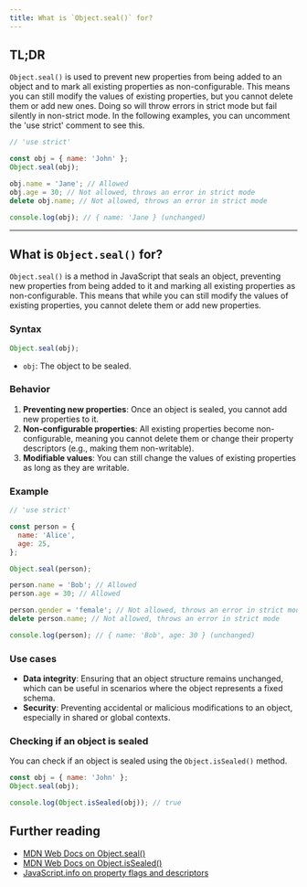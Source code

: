 ```yaml
---
title: What is `Object.seal()` for?
---
```


## TL;DR

`Object.seal()` is used to prevent new properties from being added to an object and to mark all existing properties as non-configurable. This means you can still modify the values of existing properties, but you cannot delete them or add new ones. Doing so will throw errors in strict mode but fail silently in non-strict mode. In the following examples, you can uncomment the 'use strict' comment to see this.

```js live
// 'use strict'

const obj = { name: 'John' };
Object.seal(obj);

obj.name = 'Jane'; // Allowed
obj.age = 30; // Not allowed, throws an error in strict mode
delete obj.name; // Not allowed, throws an error in strict mode

console.log(obj); // { name: 'Jane } (unchanged)
```

---

## What is `Object.seal()` for?

`Object.seal()` is a method in JavaScript that seals an object, preventing new properties from being added to it and marking all existing properties as non-configurable. This means that while you can still modify the values of existing properties, you cannot delete them or add new properties.

### Syntax

```js
Object.seal(obj);
```

- `obj`: The object to be sealed.

### Behavior

1. **Preventing new properties**: Once an object is sealed, you cannot add new properties to it.
2. **Non-configurable properties**: All existing properties become non-configurable, meaning you cannot delete them or change their property descriptors (e.g., making them non-writable).
3. **Modifiable values**: You can still change the values of existing properties as long as they are writable.

### Example

```js live
// 'use strict'

const person = {
  name: 'Alice',
  age: 25,
};

Object.seal(person);

person.name = 'Bob'; // Allowed
person.age = 30; // Allowed

person.gender = 'female'; // Not allowed, throws an error in strict mode
delete person.name; // Not allowed, throws an error in strict mode

console.log(person); // { name: 'Bob', age: 30 } (unchanged)
```

### Use cases

- **Data integrity**: Ensuring that an object structure remains unchanged, which can be useful in scenarios where the object represents a fixed schema.
- **Security**: Preventing accidental or malicious modifications to an object, especially in shared or global contexts.

### Checking if an object is sealed

You can check if an object is sealed using the `Object.isSealed()` method.

```js live
const obj = { name: 'John' };
Object.seal(obj);

console.log(Object.isSealed(obj)); // true
```

## Further reading

- [MDN Web Docs on Object.seal()](https://developer.mozilla.org/en-US/docs/Web/JavaScript/Reference/Global_Objects/Object/seal)
- [MDN Web Docs on Object.isSealed()](https://developer.mozilla.org/en-US/docs/Web/JavaScript/Reference/Global_Objects/Object/isSealed)
- [JavaScript.info on property flags and descriptors](https://javascript.info/property-descriptors)
